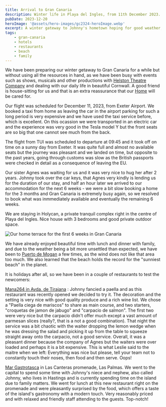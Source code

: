 ```yaml
---
title: Arrival to Gran Canaria
description: Winter life in Playa del Ingles, from 11th December 2023.
pubDate: 2023-12-20
heroImage: '@assets/hero-images/gc2324-heroImage.webp'
excerpt: A winter gateway to Johnny's hometown hoping for good weather, family and relax.
tags: 
    - gran-canaria
    - hotels
    - restaurants
    - beach
    - family
---
```


We have been preparing our winter getaway to Gran Canaria for a while but without using all the resources in hand, as we have been busy with events such as shows, musicals and other productions with [Helston Theatre Company](https://helstontheatrecompany.co.uk/) and dealing with our daily life in beautiful Cornwall.
A good friend is house-sitting for us and that is an extra reassurance that our [Home](https://tgcottage.com) will be cared for.

Our flight was scheduled for December 11, 2023, from Exeter Airport. We booked a taxi from home as leaving the car in the airport parking for such a long period is very expensive and we have used the taxi service before, which is excellent.
On this ocassion  we were transported in an electric car and the experience was very good in the Tesla model Y but the front seats are so big that one cannot see much from the back.

The flight from TUI was scheduled to departure at 09:45 and it took off on time on a sunny day from Exeter. It was quite full and almost no available seats but the journey was pleasant and we landed on time, but opposite to the past years, going through customs was slow as the British passports were checked in detail as a consequence of leaving the EU.

Our sister Agnes was waiting for us and it was very nice to hug her after 2 years. Johnny took over the car keys, that Agnes very kindly is lending us for the duration of our stay, and half an hour later we arrived to our accommodation for the next 6 weeks - we were a bit slow booking a home for the 3 months and Gran Canaria is extremely busy again, so we resolved to book what was inmmediately available and eventually the remaining 6 weeks.

We are staying in Holycan, a private tranquil complex right in the centre of Playa del Ingles. Nice house with 3 bedrooms and good private outdoor space.

![Our home terrace for the first 6 weeks in Gran Canaria](/gc2324/gc-holycan-terrace.webp 'Our home terrace for the first 6 weeks in Gran Canaria')

We have already enjoyed beautiful time with lunch and dinner with family, and due to the weather being a bit more unsettled than expected, we have been to [Puerto de Mogan](https://www.grancanaria.com/turismo/es/playas/puerto-de-mogan/) a few times, as the wind does not like that area too much. We also learned that the beach holds the record for the "sunniest beach" in the planet.


It is holidays after all, so we have been in a couple of restaurants to test the newcomers:


<SpecialText variant="facts">[Mana264 in Avda. de Tirajana](https://g.co/kgs/txCA4D) : Johnny fancied a paella and as this restaurant was recently opened we decided to try it. The decoration and the setting is very nice with good quality produce and a rich wine list. We chose a "Paella ciega de mariscos" to share as main course, and two starters, "croquetas de jamon de jabugo" and "carpacio de salmon". The first two were very nice but the carpacio didn't offer much except a vast amount of parmesan slices (really?, that is a not a good combination). That night the service was a bit chaotic with the waiter dropping the lemon wedge when he was dressing the salad and picking it up from the table to squeeze straight away onto the carpacio, not a good service. Overall, it was a pleasant dinner because the company of Agnes but the waiters were over loaded and perhaps it is a bit expensive. This is what Leslie said to the maitre when we left: </SpecialText>
<SpecialText variant="chat">Everything was nice but please, tell your team not to constantly touch their noses, then food and then serve. Oops!</SpecialText>

<SpecialText variant="facts">[Mar Gastrotasca](https://www.instagram.com/margastrotasca/) in Las Canteras promenade, Las Palmas. We went to the capital to spend some time with Johnny's niece and nephew, also called Johnny, who lives in Hastings and is currently spending time on the island due to family matters. We went for lunch at this new restaurant right on the promenade and were pleasantly surprised by the food, which offers a taste of the island's gastronomy with a modern touch. Very reasonably priced and with relaxed and friendly staff attending to the guests. Top-notch! </SpecialText>
